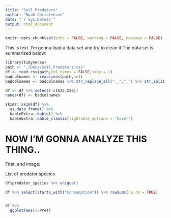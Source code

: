 ```yaml
---
title: "Soil_Predators"
author: "Noah Christensen"
date: "`r Sys.Date()`"
output: html_document
---
```


```r
knitr::opts_chunk$set(echo = FALSE, warning = FALSE, message = FALSE)
```

This is text. I'm gonna load a data set and try to clean it
The data set is summarized below:

```r
library(tidyverse)
path <- "./Data/Soil_Predators.csv"
df <- read_csv(path,col_names = FALSE,skip = 1)
badcolnames <- readLines(path,n=1)
badcolnames <- badcolnames %>% str_replace_all(",_","_") %>% str_split(",") %>% unlist()

df <- df %>% select(-c(X25,X26))
names(df) <- badcolnames

skimr::skim(df) %>% 
  as.data.frame() %>% 
  kableExtra::kable() %>% 
  kableExtra::kable_classic(lightable_options = 'hover')
```


# NOW I'M GONNA ANALYZE THIS THING..

First, and image:



List of predator species
```r
df$predator_species %>% unique()
```

```r
df %>% select(starts_with("Consumption")) %>% rowSums(na.rm = TRUE)


df %>% 
  ggplot(aes(x=Pre))
```







